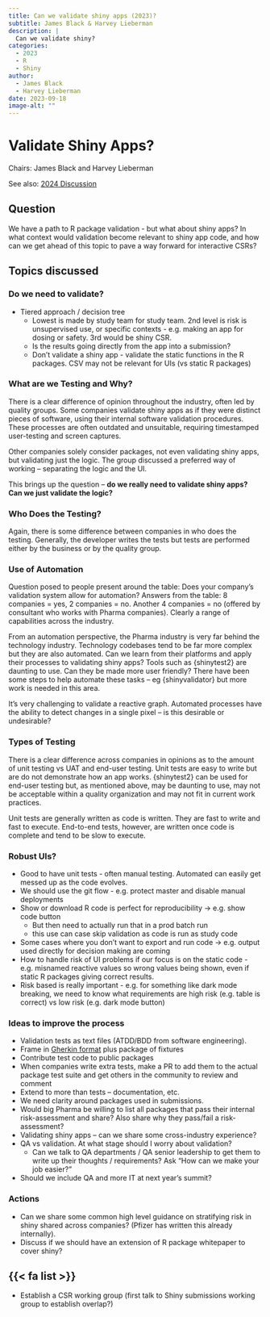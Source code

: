 ```yaml
---
title: Can we validate shiny apps (2023)?
subtitle: James Black & Harvey Lieberman
description: |
  Can we validate shiny?
categories:
  - 2023
  - R
  - Shiny
author: 
  - James Black
  - Harvey Lieberman
date: 2023-09-18
image-alt: ""
---
```


# Validate Shiny Apps?

Chairs: James Black and Harvey Lieberman

See also: [2024 Discussion](/docs/summit/posts/2024-shiny-validation.html)

## Question

We have a path to R package validation - but what about shiny apps? In what context would validation become relevant to shiny app code, and how can we get ahead of this topic to pave a way forward for interactive CSRs?

## Topics discussed

### Do we need to validate?

- Tiered approach / decision tree
    - Lowest is made by study team for study team. 2nd level is risk is unsupervised use, or specific contexts - e.g. making an app for dosing or safety. 3rd would be shiny CSR.
    - Is the results going directly from the app into a submission?
    - Don’t validate a shiny app - validate the static functions in the R packages. CSV may not be relevant for UIs (vs static R packages)

### What are we Testing and Why?

There is a clear difference of opinion throughout the industry, often led by quality groups.  Some companies validate shiny apps as if they were distinct pieces of software, using their internal software validation procedures.  These processes are often outdated and unsuitable, requiring timestamped user-testing and screen captures.

Other companies solely consider packages, not even validating shiny apps, but validating just the logic. The group discussed a preferred way of working – separating the logic and the UI.

This brings up the question – **do we really need to validate shiny apps?  Can we just validate the logic?**

### Who Does the Testing?

Again, there is some difference between companies in who does the testing.  Generally, the developer writes the tests but tests are performed either by the business or by the quality group.

### Use of Automation

Question posed to people present around the table: Does your company’s validation system allow for automation?  Answers from the table: 8 companies = yes, 2 companies = no.  Another 4 companies = no (offered by consultant who works with Pharma companies).  Clearly a range of capabilities across the industry.

From an automation perspective, the Pharma industry is very far behind the technology industry.  Technology codebases tend to be far more complex but they are also automated.  Can we learn from their platforms and apply their processes to validating shiny apps?
Tools such as {shinytest2} are daunting to use.  Can they be made more user friendly?  There have been some steps to help automate these tasks – eg {shinyvalidator} but more work is needed in this area.

It’s very challenging to validate a reactive graph.  Automated processes have the ability to detect changes in a single pixel – is this desirable or undesirable?

### Types of Testing

There is a clear difference across companies in opinions as to the amount of unit testing vs UAT and end-user testing.  Unit tests are easy to write but are do not demonstrate how an app works.  {shinytest2} can be used for end-user testing but, as mentioned above, may be daunting to use, may not be acceptable within a quality organization and may not fit in current work practices.

Unit tests are generally written as code is written.  They are fast to write and fast to execute.  End-to-end tests, however, are written once code is complete and tend to be slow to execute.

### Robust UIs?

- Good to have unit tests - often manual testing. Automated can easily get messed up as the code evolves.
- We should use the git flow - e.g. protect master and disable manual deployments
- Show or download R code is perfect for reproducibility → e.g. show code button
    - But then need to actually run that in a prod batch run
    - this use can case skip validation as code is run as study code
- Some cases where you don’t want to export and run code → e.g. output used directly for decision making are coming
- How to handle risk of UI problems if our focus is on the static code - e.g. misnamed reactive values so wrong values being shown, even if static R packages giving correct results.
- Risk based is really important - e.g. for something like dark mode breaking, we need to know what requirements are high risk (e.g. table is correct) vs low risk (e.g. dark mode button)

### Ideas to improve the process 

- Validation tests as text files (ATDD/BDD from software engineering).  
- Frame in [Gherkin format](https://www.guru99.com/gherkin-test-cucumber.html) plus package of fixtures
- Contribute test code to public packages
- When companies write extra tests, make a PR to add them to the actual package test suite and get others in the community to review and comment
- Extend to more than tests – documentation, etc.
- We need clarity around packages used in submissions.
- Would big Pharma be willing to list all packages that pass their internal risk-assessment and share?  Also share why they pass/fail a risk-assessment?
- Validating shiny apps – can we share some cross-industry experience?
- QA vs validation.  At what stage should I worry about validation?
    - Can we talk to QA departments / QA senior leadership to get them to write up their thoughts / requirements?  Ask “How can we make your job easier?”  
- Should we include QA and more IT at next year’s summit?

### Actions

- Can we share some common high level guidance on stratifying risk in shiny shared across companies? (Pfizer has written this already internally). 
- Discuss if we should have an extension of R package whitepaper to cover shiny?

::: {.callout-note icon=false}

# {{< fa list >}} 

- Establish a CSR working group (first talk to Shiny submissions working group to establish overlap?)

:::
